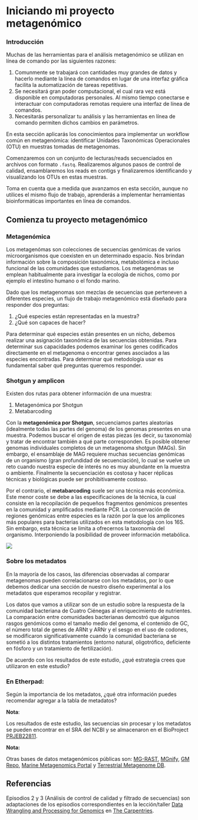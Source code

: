 # Iniciando mi proyecto metagenómico

### Introducción

Muchas de las herramientas para el análisis metagenómico se utilizan en línea de comando por las siguientes razones:

1.  Comunmente se trabajará con cantidades muy grandes de datos y hacerlo mediante la línea de comandos en lugar de una interfaz gráfica facilita la automatización de tareas repetitivas.
2.  Se necesitará gran poder computacional, el cual rara vez está disponible en computadoras personales. Al mismo tiempo conectarse e interactuar con computadoras remotas requiere una interfaz de línea de comandos.
3.  Necesitarás personalizar tu análisis y las herramientas en línea de comando permiten dichos cambios en parámetros.

En esta sección aplicarás los conocimientos para implementar un workflow común en metagenómica: identificar Unidades Taxonómicas Operacionales (OTU) en muestras tomadas de metagenomas.

Comenzaremos con un conjunto de lecturas/reads secuenciados en archivos con formato `.fastq`. Realizaremos algunos pasos de control de calidad, ensamblaremos los reads en contigs y finalizaremos identificando y visualizando los OTUs en estas muestras.

Toma en cuenta que a medida que avanzamos en esta sección, aunque no utilices el mismo flujo de trabajo, aprenderás a implementar herramientas bioinformáticas importantes en línea de comandos.

## Comienza tu proyecto metagenómico

### Metagenómica

Los metagenómas son colecciones de secuencias genómicas de varios microorganismos que coexisten en un determinado espacio. Nos brindan información sobre la composición taxonómica, metabolómica e incluso funcional de las comunidades que estudiamos. Los metagenómas se emplean habitualmente para investigar la ecología de nichos, como por ejemplo el intestino humano o el fondo marino.

Dado que los metagenomas son mezclas de secuencias que perteneven a diferentes especies, un flujo de trabajo metagenómico está diseñado para responder dos preguntas:

1.  ¿Qué especies están representadas en la muestra?
2.  ¿Qué son capaces de hacer?

Para determinar qué especies están presentes en un nicho, debemos realizar una asignación taxonómica de las secuencias obtenidas. Para determinar sus capacidades podemos examinar los genes codificados directamente en el metagenoma o encontrar genes asociados a las especies encontradas. Para determinar qué metodología usar es fundamental saber qué preguntas queremos responder.

### Shotgun y amplicon

Existen dos rutas para obtener información de una muestra:

1.  Metagenómica por Shotgun
2.  Metabarcoding

Con la **metagenómica por Shotgun**, secuenciamos partes aleatorias (idealmente todas las partes del genoma) de los genomas presentes en una muestra. Podemos buscar el origen de estas piezas (es decir, su taxonomía) y tratar de encontrar también a qué parte corresponden. Es posible obtener genomas individuales completos de un metagenoma shotgun (MAGs). Sin embargo, el ensamblaje de MAG requiere muchas secuencias genómicas de un organismo (gran profundidad de secuenciación), lo cual se vuelve un reto cuando nuestra especie de interés no es muy abundante en la muestra o ambiente. Finalmente la secuenciación es costosa y hacer réplicas técnicas y biológicas puede ser prohibitivamente costoso.

Por el contrario, el **metabarcoding** suele ser una técnica más económica. Este menor coste se debe a las especificaciones de la técnica, la cual consiste en la recopilación de pequeños fragmentos genómicos presentes en la comunidad y amplificados mediante PCR. La conservación de regiones genómicas entre especies es la razón por la que los amplicones más populares para bacterias utilizados en esta metodología con los 16S. Sin embargo, esta técnica se limita a ofrecernos la taxonomía del organismo. Interponiendo la posibilidad de proveer información metabólica.

![](figures/03-01-01.png){fig-align="center"}

### Sobre los metadatos

En la mayoría de los casos, las diferencias observadas al comparar metagenomas pueden correlacionarse con los metadatos, por lo que debemos dedicar una sección de nuestro diseño experimental a los metadatos que esperamos recopilar y registrar.

Los datos que vamos a utilizar son de un estudio sobre la respuesta de la comunidad bacteriana de Cuatro Ciénegas al enriquecimiento de nutrientes. La comparación entre comunidades bacterianas demostró que algunos rasgos genómicos como el tamaño medio del genoma, el contenido de GC, el número total de genes de ARNt y ARNr y el sesgo en el uso de codones, se modificaron significativamente cuando la comunidad bacteriana se sometió a los distintos tratamientos (entorno natural, oligotrófico, deficiente en fósforo y un tratamiento de fertilización).

De acuerdo con los resultados de este estudio, ¿qué estrategia crees que utilizaron en este estudio?

### En Etherpad:

Según la importancia de los metadatos, ¿qué otra información puedes recomendar agregar a la tabla de metadatos?

::: callout-note
**Nota**:

Los resultados de este estudio, las secuencias sin procesar y los metadatos se pueden encontrar en el SRA del NCBI y se almacenaron en el BioProject [PRJEB22811](https://www.ncbi.nlm.nih.gov/sra/?term=PRJEB22811).
:::

::: callout-note
**Nota:**

Otras bases de datos metagenómicos públicas son: [MG-RAST](https://www.mg-rast.org/index.html?stay=1), [MGnify](https://www.ebi.ac.uk/metagenomics/), [GM Repo](https://gmrepo.humangut.info/home), [Marine Metagenomics Portal](https://mmp.sfb.uit.no/) y [Terrestrial Metagenome DB](https://webapp.ufz.de/tmdb/).
:::

## Referencias

Episodios 2 y 3 (Análisis de control de calidad y filtrado de secuencias) son adaptaciones de los episodios correspondientes en la lección/taller [Data Wrangling and Processing for Genomics](https://datacarpentry.org/wrangling-genomics/) en [The Carpentries](https://carpentries.org/).
